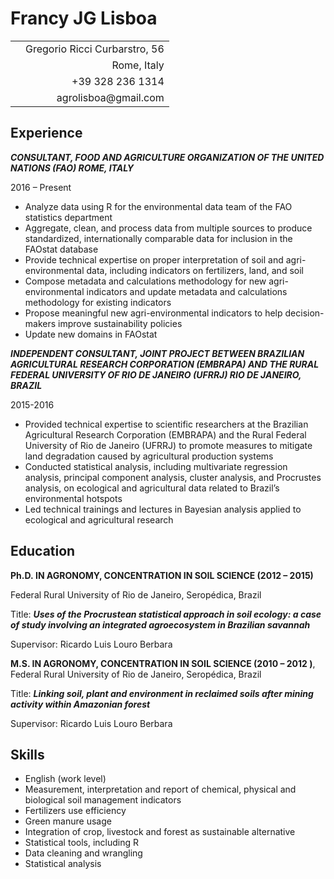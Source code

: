 

Francy JG Lisboa
================

-----------------   --------------------------------------
                             Gregorio Ricci Curbarstro, 56
                                               Rome, Italy
                                          +39 328 236 1314
                                      agrolisboa@gmail.com
-----------------   --------------------------------------                                      

Experience
----------

**_CONSULTANT, FOOD AND AGRICULTURE ORGANIZATION OF THE UNITED NATIONS (FAO) 
ROME, ITALY_**

2016 – Present 

*	Analyze data using R for the environmental data team of the FAO statistics department 
*	Aggregate, clean, and process data from multiple sources to produce standardized, internationally comparable data for inclusion in the FAOstat database
*	Provide technical expertise on proper interpretation of soil and agri-environmental data, including indicators on fertilizers, land, and soil
*	Compose metadata and calculations methodology for new agri-environmental indicators and update metadata and calculations methodology for existing indicators
*	Propose meaningful new agri-environmental indicators to help decision-makers improve sustainability policies 
*	Update new domains in FAOstat 


**_INDEPENDENT CONSULTANT, JOINT PROJECT BETWEEN BRAZILIAN AGRICULTURAL RESEARCH CORPORATION (EMBRAPA) AND THE RURAL FEDERAL UNIVERSITY OF RIO DE JANEIRO (UFRRJ)
RIO DE JANEIRO, BRAZIL_**

2015-2016

*	Provided technical expertise to scientific researchers at the Brazilian Agricultural Research Corporation (EMBRAPA) and the Rural Federal University of Rio de Janeiro (UFRRJ) to promote measures to mitigate land degradation caused by agricultural production systems
*	Conducted statistical analysis, including multivariate regression analysis, principal component analysis, cluster analysis, and Procrustes analysis, on ecological and agricultural data related to Brazil’s environmental hotspots 
*	Led technical trainings and lectures in Bayesian analysis applied to ecological and agricultural research 


Education
--------------------
**Ph.D. IN AGRONOMY, CONCENTRATION IN SOIL SCIENCE (2012 – 2015)**

Federal Rural University of Rio de Janeiro, 
Seropédica, Brazil

Title: **_Uses of the Procrustean statistical approach in soil ecology: a case of study involving an integrated agroecosystem in Brazilian savannah_**	

Supervisor: Ricardo Luis Louro Berbara


**M.S. IN AGRONOMY, CONCENTRATION IN SOIL SCIENCE (2010 – 2012 )**, 
Federal Rural University of Rio de Janeiro, 
Seropédica, Brazil

Title: **_Linking soil, plant and environment in reclaimed soils after mining activity within Amazonian forest_** 

Supervisor: Ricardo Luis Louro Berbara


Skills
------
* English    (work level)
*	Measurement, interpretation and report of chemical, physical and biological soil   management indicators
*	Fertilizers use efficiency
*	Green manure usage
*	Integration of crop, livestock and forest as sustainable alternative
*	Statistical tools, including R 
*	Data cleaning and wrangling
*	Statistical analysis
